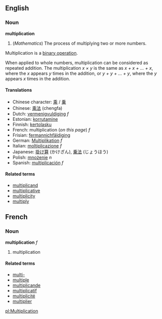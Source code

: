{{wikipedia}}
==English==
===Noun===
'''multiplication'''

#(''Mathematics'') The process of multiplying two or more numbers.

Multiplication is a [[binary operation]].

When applied to whole numbers, multiplication can be considered as repeated addition.  The multiplication  ''x &times; y''  is the same as  ''x + x + ... + x'',  where the  ''x''  appears  ''y'' times in the addition, or  ''y + y + ... + y'',  where the  ''y''  appears  ''x''  times in the addition.

====Translations====
*Chinese character: [[乘]] / [[乗]]
*Chinese: [[乘法]] (chengfa)
*Dutch: [[vermenigvuldiging]] ''f''
*Estonian: [[korrutamine]]
*Finnish: [[kertolasku]]
*French: multiplication (''on this page'') ''f''
*Frisian: [[fermannichfâldiging]]
*German: [[Multiplikation]] ''f''
*Italian: [[moltiplicazione]] ''f''
*Japanese: [[掛け算]] (かけざん), [[乗法]] (じょうほう)
*Polish: [[mnożenie]] ''n''
*Spanish: [[multiplicación]] ''f''

====Related terms====
*[[multiplicand]]
*[[multiplicative]]
*[[multiplicity]]
*[[multiply]]

==French==
===Noun===
'''multiplication''' ''f''
#multiplication

====Related terms====
*[[multi-]]
*[[multiple]]
*[[multiplicande]]
*[[multiplicatif]]
*[[multiplicité]]
*[[multiplier]]

[[pl:Multiplication]]